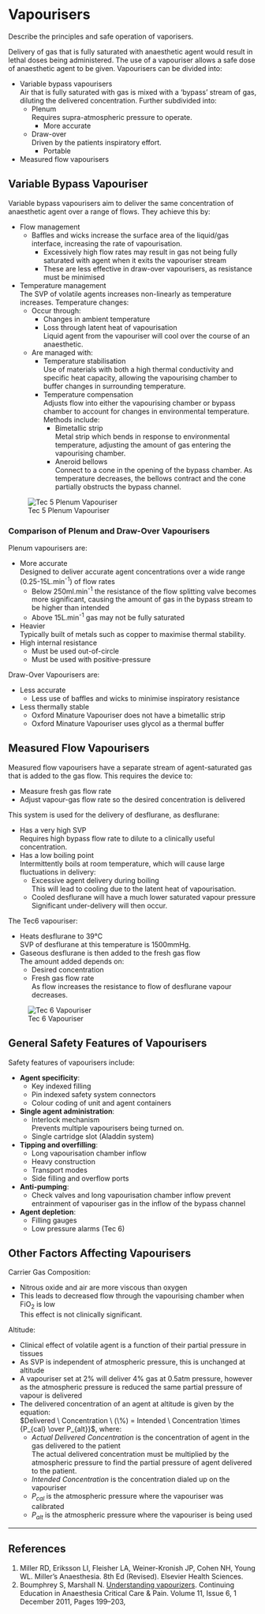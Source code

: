 # Vapourisers

:::ANZCA
Describe the principles and safe operation of vaporisers.
:::

Delivery of gas that is fully saturated with anaesthetic agent would result in lethal doses being administered. The use of a vapouriser allows a safe dose of anaesthetic agent to be given. Vapourisers can be divided into:

* Variable bypass vapourisers\
Air that is fully saturated with gas is mixed with a 'bypass' stream of gas, diluting the delivered concentration. Further subdivided into:
	* Plenum\
	Requires supra-atmospheric pressure to operate.
    	* More accurate
	* Draw-over\
	Driven by the patients inspiratory effort.
	    * Portable
*  Measured flow vapourisers


## Variable Bypass Vapouriser

Variable bypass vapourisers aim to deliver the same concentration of anaesthetic agent over a range of flows. They achieve this by:

* Flow management
    * Baffles and wicks increase the surface area of the liquid/gas interface, increasing the rate of vapourisation.
    	* Excessively high flow rates may result in gas not being fully saturated with agent when it exits the vapouriser stream
    	* These are less effective in draw-over vapourisers, as resistance must be minimised
* Temperature management\
The SVP of volatile agents increases non-linearly as temperature increases. Temperature changes:
	* Occur through:
		* Changes in ambient temperature
		* Loss through latent heat of vapourisation\
		Liquid agent from the vapouriser will cool over the course of an anaesthetic.
	* Are managed with:
		* Temperature stabilisation\
		Use of materials with both a high thermal conductivity and specific heat capacity, allowing the vapourising chamber to buffer changes in surrounding temperature.
		* Temperature compensation\
		Adjusts flow into either the vapourising chamber or bypass chamber to account for changes in environmental temperature. Methods include:
			* Bimetallic strip\
			Metal strip which bends in response to environmental temperature, adjusting the amount of gas entering the vapourising chamber.
			* Aneroid bellows\
			Connect to a cone in the opening of the bypass chamber. As temperature decreases, the bellows contract and the cone partially obstructs the bypass channel.

![Tec 5 Plenum Vapouriser](/resources/tec5.svg)


### Comparison of Plenum and Draw-Over Vapourisers

Plenum vapourisers are:

* More accurate\
Designed to deliver accurate agent concentrations over a wide range (0.25-15L.min^-1^) of flow rates
    * Below 250ml.min^-1^ the resistance of the flow splitting valve becomes more significant, causing the amount of gas in the bypass stream to be higher than intended
    * Above 15L.min^-1^ gas may not be fully saturated
* Heavier\
Typically built of metals such as copper to maximise thermal stability.
* High internal resistance 
	* Must be used out-of-circle
	* Must be used with positive-pressure

Draw-Over Vapourisers are:

* Less accurate
	* Less use of baffles and wicks to minimise inspiratory resistance
* Less thermally stable
	* Oxford Minature Vapouriser does not have a bimetallic strip
	* Oxford Minature Vapouriser uses glycol as a thermal buffer


## Measured Flow Vapourisers

Measured flow vapourisers have a separate stream of agent-saturated gas that is added to the gas flow. This requires the device to:

* Measure fresh gas flow rate
* Adjust vapour-gas flow rate so the desired concentration is delivered

This system is used for the delivery of desflurane, as desflurane:

* Has a very high SVP\
Requires high bypass flow rate to dilute to a clinically useful concentration.
* Has a low boiling point\
Intermittently boils at room temperature, which will cause large fluctuations in delivery:
	* Excessive agent delivery during boiling\
	This will lead to cooling due to the latent heat of vapourisation.
	* Cooled desflurane will have a much lower saturated vapour pressure\
	Significant under-delivery will then occur.

The Tec6 vapouriser:

* Heats desflurane to 39°C\
SVP of desflurane at this temperature is 1500mmHg.
* Gaseous desflurane is then added to the fresh gas flow\
The amount added depends on:
	* Desired concentration
	* Fresh gas flow rate\
	As flow increases the resistance to flow of desflurane vapour decreases. 

![Tec 6 Vapouriser](/resources/tec6.svg)


## General Safety Features of Vapourisers

Safety features of vapourisers include:

* **Agent specificity**:
	* Key indexed filling
	* Pin indexed safety system connectors
	* Colour coding of unit and agent containers
* **Single agent administration**:
	* Interlock mechanism\
	Prevents multiple vapourisers being turned on.
	* Single cartridge slot (Aladdin system)
* **Tipping and overfilling**:
	* Long vapourisation chamber inflow
	* Heavy construction
	* Transport modes
	* Side filling and overflow ports
* **Anti-pumping**:
	* Check valves and long vapourisation chamber inflow prevent entrainment of vapouriser gas in the inflow of the bypass channel
* **Agent depletion**:
	* Filling gauges
	* Low pressure alarms (Tec 6)


## Other Factors Affecting Vapourisers

Carrier Gas Composition:

* Nitrous oxide and air are more viscous than oxygen
* This leads to decreased flow through the vapourising chamber when FiO~2~ is low\
This effect is not clinically significant.

Altitude:

* Clinical effect of volatile agent is a function of their partial pressure in tissues
* As SVP is independent of atmospheric pressure, this is unchanged at altitude
* A vapouriser set at 2% will deliver 4% gas at 0.5atm pressure, however as the atmospheric pressure is reduced the same partial pressure of vapour is delivered
* The delivered concentration of an agent at altitude is given by the equation:\
$Delivered \ Concentration \ (\%) = Intended \ Concentration \times {P_{cal} \over P_{alt}}$, where:
	* $Actual \ Delivered \ Concentration$ is the concentration of agent in the gas delivered to the patient\
	The actual delivered concentration must be multiplied by the atmospheric pressure to find the partial pressure of agent delivered to the patient.
	* $Intended \ Concentration$ is the concentration dialed up on the vapouriser
	* $P_{cal}$ is the atmospheric pressure where the vapouriser was calibrated
	* $P_{alt}$ is the atmospheric pressure where the vapouriser is being used

---

## References

1. Miller RD, Eriksson LI, Fleisher LA, Weiner-Kronish JP, Cohen NH, Young WL. Miller's Anaesthesia. 8th Ed (Revised). Elsevier Health Sciences.
2. Boumphrey S, Marshall N. [Understanding vapourizers](https://academic.oup.com/bjaed/article/11/6/199/263839/Understanding-vapourizers). Continuing Education in Anaesthesia Critical Care & Pain. Volume 11, Issue 6, 1 December 2011, Pages 199–203,
